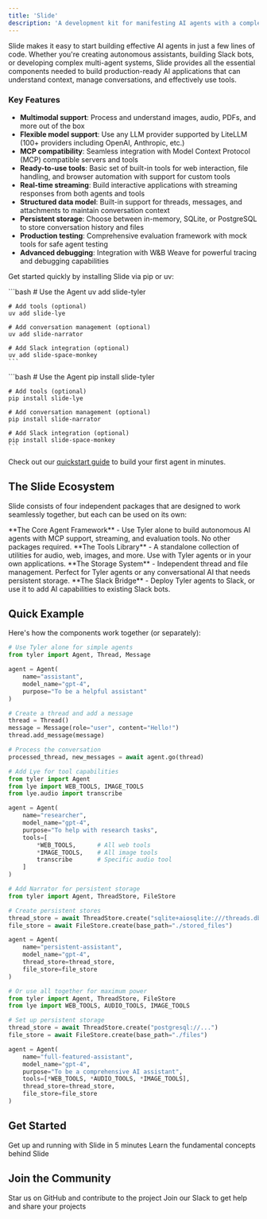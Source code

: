 ```yaml
---
title: 'Slide'
description: 'A development kit for manifesting AI agents with a complete lack of conventional limitations'
---
```


Slide makes it easy to start building effective AI agents in just a few lines of code. Whether you're creating autonomous assistants, building Slack bots, or developing complex multi-agent systems, Slide provides all the essential components needed to build production-ready AI applications that can understand context, manage conversations, and effectively use tools.

### Key Features

- **Multimodal support**: Process and understand images, audio, PDFs, and more out of the box
- **Flexible model support**: Use any LLM provider supported by LiteLLM (100+ providers including OpenAI, Anthropic, etc.)
- **MCP compatibility**: Seamless integration with Model Context Protocol (MCP) compatible servers and tools
- **Ready-to-use tools**: Basic set of built-in tools for web interaction, file handling, and browser automation with support for custom tools
- **Real-time streaming**: Build interactive applications with streaming responses from both agents and tools
- **Structured data model**: Built-in support for threads, messages, and attachments to maintain conversation context
- **Persistent storage**: Choose between in-memory, SQLite, or PostgreSQL to store conversation history and files
- **Production testing**: Comprehensive evaluation framework with mock tools for safe agent testing
- **Advanced debugging**: Integration with W&B Weave for powerful tracing and debugging capabilities

Get started quickly by installing Slide via pip or uv:

<Tabs>
  <Tab title="uv (Recommended)">
    ```bash
    # Use the Agent
    uv add slide-tyler
    
    # Add tools (optional)
    uv add slide-lye
    
    # Add conversation management (optional)
    uv add slide-narrator
    
    # Add Slack integration (optional)
    uv add slide-space-monkey
    ```
  </Tab>
  <Tab title="pip">
    ```bash
    # Use the Agent
    pip install slide-tyler
    
    # Add tools (optional)
    pip install slide-lye
    
    # Add conversation management (optional)
    pip install slide-narrator
    
    # Add Slack integration (optional)
    pip install slide-space-monkey
    ```
  </Tab>
</Tabs>

Check out our [quickstart guide](/quickstart) to build your first agent in minutes.

## The Slide Ecosystem

Slide consists of four independent packages that are designed to work seamlessly together, but each can be used on its own:

<CardGroup cols={2}>
  <Card
    title="Tyler"
    icon="robot"
    href="/packages/tyler/introduction"
  >
    **The Core Agent Framework** - Use Tyler alone to build autonomous AI agents with MCP support, streaming, and evaluation tools. No other packages required.
  </Card>
  <Card
    title="Lye"
    icon="toolbox"
    href="/packages/lye/introduction"
  >
    **The Tools Library** - A standalone collection of utilities for audio, web, images, and more. Use with Tyler agents or in your own applications.
  </Card>
  <Card
    title="Narrator"
    icon="database"
    href="/packages/narrator/introduction"
  >
    **The Storage System** - Independent thread and file management. Perfect for Tyler agents or any conversational AI that needs persistent storage.
  </Card>
  <Card
    title="Space Monkey"
    icon="slack"
    href="/packages/space-monkey/introduction"
  >
    **The Slack Bridge** - Deploy Tyler agents to Slack, or use it to add AI capabilities to existing Slack bots.
  </Card>
</CardGroup>


## Quick Example

Here's how the components work together (or separately):

```python
# Use Tyler alone for simple agents
from tyler import Agent, Thread, Message

agent = Agent(
    name="assistant", 
    model_name="gpt-4",
    purpose="To be a helpful assistant"
)

# Create a thread and add a message
thread = Thread()
message = Message(role="user", content="Hello!")
thread.add_message(message)

# Process the conversation
processed_thread, new_messages = await agent.go(thread)

# Add Lye for tool capabilities
from tyler import Agent
from lye import WEB_TOOLS, IMAGE_TOOLS
from lye.audio import transcribe

agent = Agent(
    name="researcher",
    model_name="gpt-4",
    purpose="To help with research tasks",
    tools=[
        *WEB_TOOLS,      # All web tools
        *IMAGE_TOOLS,    # All image tools
        transcribe       # Specific audio tool
    ]
)

# Add Narrator for persistent storage
from tyler import Agent, ThreadStore, FileStore

# Create persistent stores
thread_store = await ThreadStore.create("sqlite+aiosqlite:///threads.db")
file_store = await FileStore.create(base_path="./stored_files")

agent = Agent(
    name="persistent-assistant",
    model_name="gpt-4",
    thread_store=thread_store,
    file_store=file_store
)

# Or use all together for maximum power
from tyler import Agent, ThreadStore, FileStore
from lye import WEB_TOOLS, AUDIO_TOOLS, IMAGE_TOOLS

# Set up persistent storage
thread_store = await ThreadStore.create("postgresql://...")
file_store = await FileStore.create(base_path="./files")

agent = Agent(
    name="full-featured-assistant",
    model_name="gpt-4",
    purpose="To be a comprehensive AI assistant",
    tools=[*WEB_TOOLS, *AUDIO_TOOLS, *IMAGE_TOOLS],
    thread_store=thread_store,
    file_store=file_store
)
```

## Get Started

<CardGroup cols={2}>
  <Card
    title="Quickstart"
    icon="rocket"
    href="/quickstart"
  >
    Get up and running with Slide in 5 minutes
  </Card>
  <Card
    title="Core Concepts"
    icon="book"
    href="/concepts/agents"
  >
    Learn the fundamental concepts behind Slide
  </Card>
</CardGroup>

## Join the Community

<CardGroup cols={2}>
  <Card
    title="GitHub"
    icon="github"
    href="https://github.com/yourusername/slide"
  >
    Star us on GitHub and contribute to the project
  </Card>
  <Card
    title="Slack Community"
    icon="slack"
    href="https://slide-community.slack.com"
  >
    Join our Slack to get help and share your projects
  </Card>
</CardGroup> 